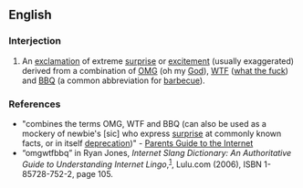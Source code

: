 {{rfv}}
==English==

===Interjection===
#{{Internet slang}} An [[exclamation]] of extreme [[surprise]] or [[excitement]] (usually exaggerated) derived from a combination of [[OMG]] (oh my [[God]]), [[WTF]] ([[what the fuck]]) and [[BBQ]] (a common abbreviation for [[barbecue]]).

===References===
*"combines the terms OMG, WTF and BBQ (can also be used as a mockery of newbie's [sic] who express [[surprise]] at commonly known facts, or in itself [[deprecation]])" - [http://books.google.com/books?id=C_AF0rzXS9AC&pg=PA115&dq=OMGWTFBBQ&sig=sFgfBKLhUzgqRAfANJgzX27axCA Parents Guide to the Internet]
* “omgwtfbbq” in Ryan Jones, ''Internet Slang Dictionary: An Authoritative Guide to Understanding Internet Lingo'',<sup>[http://books.google.com/books?id=1JmTUI-rrK4C]</sup>, Lulu.com (2006), ISBN 1-85728-752-2, page 105.